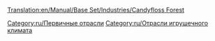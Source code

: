 [[Translation:en/Manual/Base Set/Industries/Candyfloss Forest]]

{{ru/Промышленность| Изображение=en/CandyflossForest.png| имя=Лес сахарной ваты
| Климат=[[ru/Manual/Климат|Игрушечный]]
| Принимает=ничего
| Производит=[[ru/Manual/Base Set/Cargos/Сахарная вата|Сахарная вата]]
| Примечания=Не представлен в других [[ru/Manual/Климат|климатах]].
}}

{{ru/Navbox Промышленность}}

[[Category:ru/Первичные отрасли]]
[[Category:ru/Отрасли игрушечного климата]]